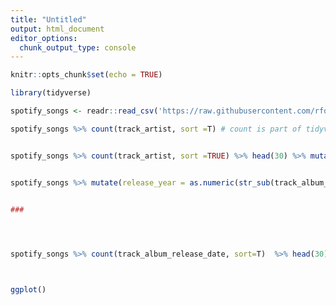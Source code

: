 ```yaml
---
title: "Untitled"
output: html_document
editor_options: 
  chunk_output_type: console
---
```


```r
knitr::opts_chunk$set(echo = TRUE)
```


```r
library(tidyverse)
```


```r
spotify_songs <- readr::read_csv('https://raw.githubusercontent.com/rfordatascience/tidytuesday/master/data/2020/2020-01-21/spotify_songs.csv')

```

```r
spotify_songs %>% count(track_artist, sort =T) # count is part of tidyverse and gives us a count of categorical varibales...play around with counting other things?


spotify_songs %>% count(track_artist, sort =TRUE) %>% head(30) %>% mutate(track_artist = fct_reorder(track_artist, n))  %>% ggplot(aes(n, track_artist)) + geom_col() # make a col plot. head(30) limits it to the top 30 artists since we do it after the count (and note sort=TRUE orders that list). i then use this line "mutate(track_artist = fct_reorder(track_artist, n))" to tell R to order the track_artist list by the number of entirees (otherwise the plot will order them alphabetically). 


spotify_songs %>% mutate(release_year = as.numeric(str_sub(track_album_release_date, 0, 4))) %>% count(release_year) %>% ggplot(aes(release_year, n)) + geom_line() + scale_y_log10() #here i am using mutate() to make a new column that has just the year (this was a nightmare to do!) and then a line plot of when spotify songs were released


###


  

spotify_songs %>% count(track_album_release_date, sort=T)  %>% head(30) %>% mutate(track_album_release_date = fct_reorder(track_album_release_date, n)) %>% ggplot(aes(n, ))



ggplot()



```

